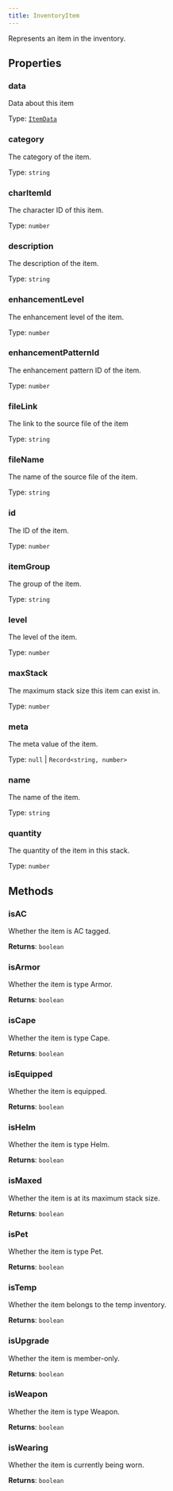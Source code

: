 ```yaml
---
title: InventoryItem
---
```



Represents an item in the inventory.


## Properties
### data
Data about this item

Type: [`ItemData`](/api-legacy/typedefs/itemdata)

### category <Badge text="Getter" size="small" />	
The category of the item.

Type: `string`

### charItemId <Badge text="Getter" size="small" />	
The character ID of this item.

Type: `number`

### description <Badge text="Getter" size="small" />	
The description of the item.

Type: `string`

### enhancementLevel <Badge text="Getter" size="small" />	
The enhancement level of the item.

Type: `number`

### enhancementPatternId <Badge text="Getter" size="small" />	
The enhancement pattern ID of the item.

Type: `number`

### fileLink <Badge text="Getter" size="small" />	
The link to the source file of the item

Type: `string`

### fileName <Badge text="Getter" size="small" />	
The name of the source file of the item.

Type: `string`

### id <Badge text="Getter" size="small" />	
The ID of the item.

Type: `number`

### itemGroup <Badge text="Getter" size="small" />	
The group of the item.

Type: `string`

### level <Badge text="Getter" size="small" />	
The level of the item.

Type: `number`

### maxStack <Badge text="Getter" size="small" />	
The maximum stack size this item can exist in.

Type: `number`

### meta <Badge text="Getter" size="small" />	
The meta value of the item.

Type: `null` \| `Record<string, number>`

### name <Badge text="Getter" size="small" />	
The name of the item.

Type: `string`

### quantity <Badge text="Getter" size="small" />	
The quantity of the item in this stack.

Type: `number`

## Methods

### isAC
Whether the item is AC tagged.

**Returns**: `boolean`

### isArmor
Whether the item is type Armor.

**Returns**: `boolean`

### isCape
Whether the item is type Cape.

**Returns**: `boolean`

### isEquipped
Whether the item is equipped.

**Returns**: `boolean`

### isHelm
Whether the item is type Helm.

**Returns**: `boolean`

### isMaxed
Whether the item is at its maximum stack size.

**Returns**: `boolean`

### isPet
Whether the item is type Pet.

**Returns**: `boolean`

### isTemp
Whether the item belongs to the temp inventory.

**Returns**: `boolean`

### isUpgrade
Whether the item is member-only.

**Returns**: `boolean`

### isWeapon
Whether the item is type Weapon.

**Returns**: `boolean`

### isWearing
Whether the item is currently being worn.

**Returns**: `boolean`
